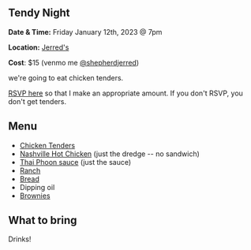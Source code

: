 
<Layout title="Tendy Night">
<div class="grid justify-center dark:bg-black">
<article class="prose dark:prose-invert mt-10 mb-10 ml-5 mr-5">

# Tendy Night

**Date & Time:** Friday January 12th, 2023 @ 7pm

**Location:** [Jerred's](https://maps.app.goo.gl/ctWz6UL4yzFPi57PA)

**Cost**: $15 (venmo me [@shepherdjerred](https://account.venmo.com/u/shepherdjerred))

we're going to eat chicken tenders.

[RSVP here](https://strawpoll.com/w4nWrAoPdyA) so that I make an appropriate amount. If you don't RSVP, you don't get tenders.

## Menu

- [Chicken Tenders](https://www.seriouseats.com/the-food-lab-southern-fried-chicken-recipe)
- [Nashville Hot Chicken](https://www.seriouseats.com/nashville-hot-chicken-sandwich-recipe-8403635) (just the dredge -- no sandwich)
- [Thai Phoon sauce](https://topsecretrecipes.com/ruby-tuesday-thai-phoon-shrimp-copycat-recipe.html) (just the sauce)
- [Ranch](https://www.americastestkitchen.com/recipes/7905-ranch-dressing)
- [Bread](https://www.seriouseats.com/homemade-baguettes-recipe-6755245)
- Dipping oil
- [Brownies](https://www.seriouseats.com/bravetart-glossy-fudge-brownies)

## What to bring

Drinks!

</article>
</div>
</Layout>
